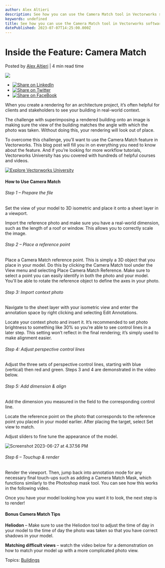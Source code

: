 ```yaml
---
author: Alex Altieri
description: See how you can use the Camera Match tool in Vectorworks software to accurately place your 3D model into a context photo.
keywords: undefined
title: See how you can use the Camera Match tool in Vectorworks software to accurately place your 3D model into a context photo. 
datePublished: 2023-07-07T14:25:00.000Z
---
```

  

# Inside the Feature: Camera Match

 Posted by [Alex Altieri](https://blog.vectorworks.net/author/alex-altieri) | 4 min read time 

![](https://blog.vectorworks.net/hubfs/Blog%20Images/2023%20Blog%20Images/6_Camera%20Match/blog-1440x800%20%285%29.png) 

* [![Share on LinkedIn](https://2659751.fs1.hubspotusercontent-na1.net/hubfs/2659751/michaelDemo/share-LI.png)](http://www.linkedin.com/shareArticle?mini=true&url=https%3A%2F%2Fblog.vectorworks.net%2Fcamera-match-how-to)
* [![Share on Twitter](https://2659751.fs1.hubspotusercontent-na1.net/hubfs/2659751/michaelDemo/share-TW.png)](https://www.twitter.com/share?text=Inside%20the%20Feature:%20Camera%20Match&url=https%3A%2F%2Fblog.vectorworks.net%2Fcamera-match-how-to&via=PMGTweets)
* [![Share on FaceBook](https://2659751.fs1.hubspotusercontent-na1.net/hubfs/2659751/michaelDemo/share-FB.png)](https://www.facebook.com/sharer/sharer.php?u=https%3A%2F%2Fblog.vectorworks.net%2Fcamera-match-how-to)

When you create a rendering for an architecture project, it’s often helpful for clients and stakeholders to see your building in real-world context.

The challenge with superimposing a rendered building onto an image is making sure the view of the building matches the angle with which the photo was taken. Without doing this, your rendering will look out of place.

To overcome this challenge, you’ll want to use the Camera Match feature in Vectorworks. This blog post will fill you in on everything you need to know about the feature. And if you’re looking for more workflow tutorials, Vectorworks University has you covered with hundreds of helpful courses and videos.

[![Explore Vectorworks University](https://no-cache.hubspot.com/cta/default/3018241/0d938a06-267c-4772-91db-b44eafa762f9.png)](https://cta-redirect.hubspot.com/cta/redirect/3018241/0d938a06-267c-4772-91db-b44eafa762f9) 

#### How to Use Camera Match

###### Step 1 – Prepare the file

Set the view of your model to 3D isometric and place it onto a sheet layer in a viewport.

Import the reference photo and make sure you have a real-world dimension, such as the length of a roof or window. This allows you to correctly scale the image.

###### Step 2 – Place a reference point

Place a Camera Match reference point. This is simply a 3D object that you place in your model. Do this by clicking the Camera Match tool under the View menu and selecting Place Camera Match Reference. Make sure to select a point you can easily identify in both the photo and your model. You'll be able to rotate the reference object to define the axes in your photo.

###### Step 3: Import context photo

Navigate to the sheet layer with your isometric view and enter the annotation space by right clicking and selecting Edit Annotations.

Locate your context photo and insert it. It’s recommended to set photo brightness to something like 30% so you’re able to see control lines in a later step. This setting won’t reflect in the final rendering; it’s simply used to make alignment easier.

###### Step 4: Adjust perspective control lines

Adjust the three sets of perspective control lines, starting with blue (vertical) then red and green. Steps 3 and 4 are demonstrated in the video below.

###### Step 5: Add dimension & align 

Add the dimension you measured in the field to the corresponding control line.

Locate the reference point on the photo that corresponds to the reference point you placed in your model earlier. After placing the target, select Set view to match.

Adjust sliders to fine tune the appearance of the model.

![Screenshot 2023-06-27 at 4.37.56 PM](https://blog.vectorworks.net/hs-fs/hubfs/Blog%20Images/2023%20Blog%20Images/6_Camera%20Match/Screenshot%202023-06-27%20at%204.37.56%20PM.png?width=1195&height=692&name=Screenshot%202023-06-27%20at%204.37.56%20PM.png)

###### Step 6 – Touchup & render

Render the viewport. Then, jump back into annotation mode for any necessary final touch-ups such as adding a Camera Match Mask, which functions similarly to the Photoshop mask tool. You can see how this works in the following video.

Once you have your model looking how you want it to look, the next step is to render! 

#### Bonus Camera Match Tips

**Heliodon** – Make sure to use the Heliodon tool to adjust the time of day in your model to the time of day the photo was taken so that you have correct shadows in your model.

**Matching difficult views** – watch the video below for a demonstration on how to match your model up with a more complicated photo view.

 Topics: [Buildings](https://blog.vectorworks.net/topic/buildings) 

  